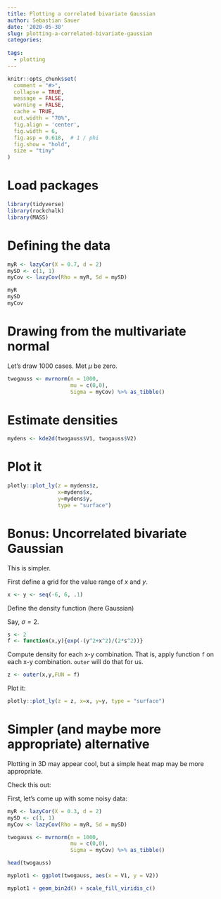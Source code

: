 ```yaml
---
title: Plotting a correlated bivariate Gaussian
author: Sebastian Sauer
date: '2020-05-30'
slug: plotting-a-correlated-bivariate-gaussian
categories:
  
tags:
  - plotting
---
```




```r
knitr::opts_chunk$set(
  comment = "#>",
  collapse = TRUE,
  message = FALSE,
  warning = FALSE,
  cache = TRUE,
  out.width = "70%",
  fig.align = 'center',
  fig.width = 6,
  fig.asp = 0.618,  # 1 / phi
  fig.show = "hold",
  size = "tiny"
)
```



# Load packages

```r
library(tidyverse)
library(rockchalk)
library(MASS)
```



# Defining the data


```r
myR <- lazyCor(X = 0.7, d = 2)
mySD <- c(1, 1)
myCov <- lazyCov(Rho = myR, Sd = mySD)
```


```r
myR
mySD
myCov
```


# Drawing from the multivariate normal

Let's draw 1000 cases. Met $\mu$ be zero.

```r
twogauss <- mvrnorm(n = 1000, 
                    mu = c(0,0), 
                    Sigma = myCov) %>% as_tibble()
```



# Estimate densities

```r
mydens <- kde2d(twogauss$V1, twogauss$V2)
```


# Plot it

```r
plotly::plot_ly(z = mydens$z, 
                x=mydens$x, 
                y=mydens$y, 
                type = "surface")
```



# Bonus: Uncorrelated bivariate Gaussian

This is simpler.

First define a grid for the value range of $x$ and $y$.

```r
x <- y <- seq(-6, 6, .1)
```


Define the density function (here Gaussian)

Say, $\sigma=2$.

```r
s <- 2
f <- function(x,y){exp(-(y^2+x^2)/(2*s^2))}
```


Compute density for each x-y combination. That is, apply function `f` on each x-y combination. `outer` will do that for us.

```r
z <- outer(x,y,FUN = f)
```


Plot it:

```r
plotly::plot_ly(z = z, x=x, y=y, type = "surface")
```



# Simpler (and maybe more appropriate) alternative

Plotting in 3D may appear cool, but a simple heat map may be more appropriate.

Check this out:


First, let's come up with some noisy data:

```r
myR <- lazyCor(X = 0.3, d = 2)
mySD <- c(1, 1)
myCov <- lazyCov(Rho = myR, Sd = mySD)

twogauss <- mvrnorm(n = 1000, 
                    mu = c(0,0), 
                    Sigma = myCov) %>% as_tibble()

head(twogauss)
```



```r

myplot1 <- ggplot(twogauss, aes(x = V1, y = V2))

myplot1 + geom_bin2d() + scale_fill_viridis_c()
```

